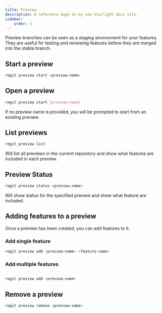 ```yaml
---
title: Preview
description: A reference page in my new Starlight docs site.
sidebar:
    order: 3
---
```



<Graph client:load />

Preview branches can be seen as a staging environment for your features. They are useful for testing and reviewing features before they are merged into the stable branch.

## Start a preview

```bash
regit preview start <preview-name>
```

## Open a preview

```bash
regit preview start [preview-name]
```

If no preview name is provided, you will be prompted to start from an existing preview.

## List previews

```bash
regit preview list
```

Will list all previews in the current repository and show what features are included in each preview.

## Preview Status

```bash
regit preview status <preview-name>
```

Will show status for the specified preview and show what feature are included.

## Adding features to a preview

Once a preview has been created, you can add features to it.

### Add single feature

```bash
regit preview add <preview-name> <feature-name>
```

### Add multiple features

```bash

regit preview add <preview-name>
```

## Remove a preview

```bash
regit preview remove <preview-name>
```
